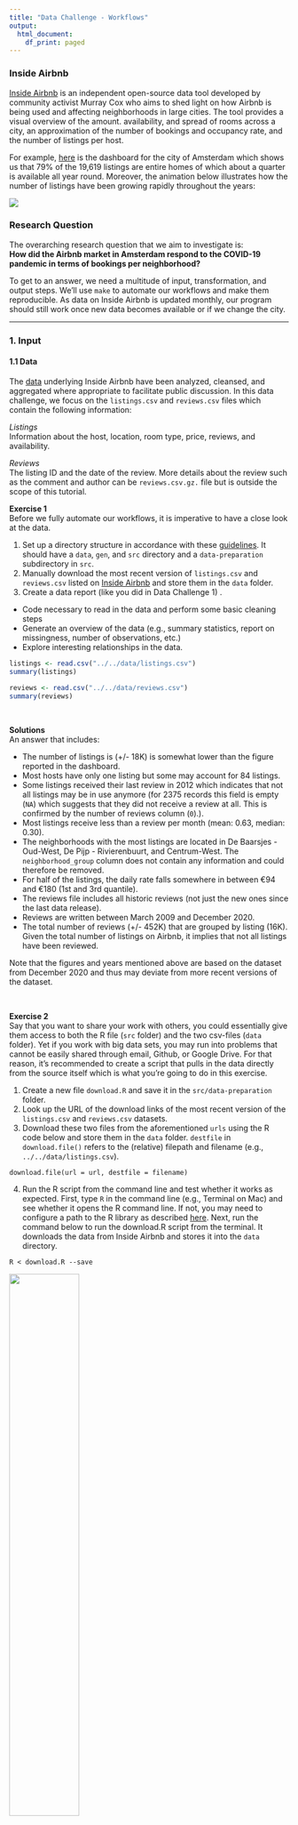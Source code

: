 ```yaml
---
title: "Data Challenge - Workflows"
output:
  html_document:
    df_print: paged
---
```


### Inside Airbnb
[Inside Airbnb](http://insideairbnb.com/index.html) is an independent open-source data tool developed by community activist Murray Cox who aims to shed light on how Airbnb is being used and affecting neighborhoods in large cities. The tool provides a visual overview of the amount. availability, and spread of rooms across a city, an approximation of the number of bookings and occupancy rate, and the number of listings per host. 

For example, [here](http://insideairbnb.com/amsterdam/) is the dashboard for the city of Amsterdam which shows us that 79% of the 19,619 listings are entire homes of which about a quarter is available all year round. Moreover, the animation below illustrates how the number of listings have been growing rapidly throughout the years:

![](./images/airbnb_expansion.gif)
\

### Research Question  
The overarching research question that we aim to investigate is:    
**How did the Airbnb market in Amsterdam respond to the COVID-19 pandemic in terms of bookings per neighborhood?**

To get to an answer, we need a multitude of input, transformation, and output steps. We'll use `make` to automate our workflows and make them reproducible. As data on Inside Airbnb is updated monthly, our program should still work once new data becomes available or if we change the city. 


---

### 1. Input

#### 1.1 Data  
The [data](http://insideairbnb.com/get-the-data.html) underlying Inside Airbnb have been analyzed, cleansed, and aggregated where appropriate to facilitate public discussion. In this data challenge, we focus on the `listings.csv` and `reviews.csv` files which contain the following information: 

*Listings*  
Information about the host, location, room type, price, reviews, and availability.

*Reviews*  
The listing ID and the date of the review. More details about the review such as the comment and author can be `reviews.csv.gz.` file but is outside the scope of this tutorial.

**Exercise 1**     
Before we fully automate our workflows, it is imperative to have a close look at the data. 

1. Set up a directory structure in accordance with these [guidelines](http://tilburgsciencehub.com/workflow/directories/). It should have a `data`, `gen`, and `src` directory and a `data-preparation` subdirectory in `src`.
2. Manually download the most recent version of `listings.csv` and `reviews.csv` listed on [Inside Airbnb](http://insideairbnb.com/get-the-data.html) and store them in the `data` folder.
3. Create a data report (like you did in Data Challenge 1) .  
  * Code necessary to read in the data and perform some basic cleaning steps
  * Generate an overview of the data (e.g., summary statistics, report on missingness, number of observations, etc.)
  * Explore interesting relationships in the data. 

```r
listings <- read.csv("../../data/listings.csv")
summary(listings)

reviews <- read.csv("../../data/reviews.csv")
summary(reviews)
```

\

**Solutions**  
An answer that includes: 

* The number of listings is (+/- 18K) is somewhat lower than the figure reported in the dashboard. 
* Most hosts have only one listing but some may account for 84 listings.
* Some listings received their last review in 2012 which indicates that not all listings may be in use anymore (for 2375 records this field is empty (`NA`) which suggests that they did not receive a review at all. This is confirmed by the number of reviews column (`0`).).
* Most listings receive less than a review per month (mean: 0.63, median: 0.30).
* The neighborhoods with the most listings are located in De Baarsjes - Oud-West, De Pijp - Rivierenbuurt, and Centrum-West. The `neighborhood_group` column does not contain any information and could therefore be removed.
* For half of the listings, the daily rate falls somewhere in between €94 and €180  (1st and 3rd quantile).
* The reviews file includes all historic reviews (not just the new ones since the last data release).
* Reviews are written between March 2009 and December 2020. 
* The total number of reviews (+/- 452K) that are grouped by listing (16K). Given the total number of listings on Airbnb, it implies that not all listings have been reviewed.

Note that the figures and years mentioned above are based on the dataset from December 2020 and thus may deviate from more recent versions of the dataset. 

\

**Exercise 2**   
Say that you want to share your work with others, you could essentially give them access to both the R file (`src` folder) and the two csv-files (`data` folder). Yet if you work with big data sets, you may run into problems that cannot be easily shared through email, Github, or Google Drive. For that reason, it's recommended to create a script that pulls in the data directly from the source itself which is what you're going to do in this exercise.

1. Create a new file `download.R` and save it in the `src/data-preparation` folder.
2. Look up the URL of the download links of the most recent version of the `listings.csv` and `reviews.csv` datasets.
3. Download these two files from the aforementioned `urls` using the R code below and store them in the `data` folder.  `destfile` in `download.file()` refers to the (relative) filepath and filename (e.g., `../../data/listings.csv`).

```
download.file(url = url, destfile = filename) 
```
4. Run the R script from the command line and test whether it works as expected. First, type `R` in the command line (e.g., Terminal on Mac) and see whether it opens the R command line. If not, you may need to configure a path to the R library as described [here](https://stackoverflow.com/questions/44336345/running-r-from-mac-osx-terminal). Next, run the command below to run the download.R script from the terminal. It downloads the data from Inside Airbnb and stores it into the `data` directory.

```
R < download.R --save
```

![](./images/download_data.gif){width=50%}

\

### 2. Transformation

As the author of Inside Airbnb notes, guests may leave a review after their stay, and these can be used as an indicator for the number of bookings. Although only verified guests can review listings, it is unlikely that every guest will take the time to write one. In reality, the number of bookings will thus exceed the number of reviews. 

\

**Exercise 3**  
Think of several arguments why this may or may not be a problem in the context of our research question.   

**Solution**  
Some hosts will be more likely to get reviews than others for a couple of reasons:

* Guest who had a highly positive (or negative) experience may be more inclined to leave a review to inform other Airbnb visitors.
* Guests may be more likely to leave a review for listings with many other reviews.
* The hosts have given a 5-star rating to the guests first and hope that they will reciprocate.
* The hosts might have specifically asked for it.

In other words, the likelihood of getting a review may not be uniform across all hosts. Yet it is another question whether this likelihood has significantly changed since the start of the pandemic. If not, then we can still use the number of reviews as a proxy for the number of bookings and examine the relative change compared to a pre-COVID period.

\

**Exercise 4**  
Create a file `clean.R` that loads the data from the `data` directory and reshapes the data into the following format: 

| date | neighbourhood | num_reviews |
| :---- | :---- | :---- |
| 2015-01-01 | Bijlmer-Centrum | 43 | 
| 2015-02-01 | Bijlmer-Centrum | 94 | 
| ... | ... | .... | 
| 2020-12-01 | Zuid | 23 |  


Please follow the guidelines below:  

* Convert the date column of `reviews` into date/time format.
* Filter for `reviews` published since January 1st 2015
* Filter for `listings` that have received at least 1 review.
* Merge the `reviews` and `listings` dataframes on a common column.
* Group the number of reviews by date and neighborhood (aggregated on a monthly level). 
* Store the final data frames in `gen/data-preparation` as `aggregated_df.csv`

\

### 3. Output

**Exercise 5**   
Create the following three deliverables: 

1. A pivot table that has the following format (vertical: dates, horizontal: neighbourhoods). Store it as `pivot_table.csv` in `gen/analysis`. 

| date | Bijlmer-Centrum | Bijlmer-Oost | ... | Zuid | 
| :--- | :--- |:--- |:--- | :--- |
| 2015-01-01 | ... | ... | ... | ... |
| 2015-02-01 | ... | ... | ... | ... |
| ... | ... | ... | ... | ... |
| 2020-12-01 | ... | ... | ... | ... |


\

2. A time-series plot that shows the total number of reviews over time (across all neighborhoods). Add a plot title and axes labels to make your graph easier to read. Store it as `plot_all.pdf` in `gen/analysis`.

* Import the data from `gen/data-preparation/aggregated_df.csv`
* Convert the `date` column into date format.
* Group by date and calculate the sum of all reviews across neighourhoods.
* Plot the chart and store the visualisation.


\

3. A time-series plot that shows the total number of reviews over time for the top 3 neighborhoods (Centrum-West, De Pijp - Rivierenbuurt, and De Baarsjes - Oud-West). Add a plot title, axes labels, and a legend to make your graph easier to read. Store it as `plot_Amsterdam.pdf` in `gen/analysis`.

* Import the data from `gen/data-analysis/pivot_table.csv`
* Convert the `date` column into date format.
* Plot the chart and store the visualisation.


**Exercise 6**  

* Create workflow op orde maken
* Amsterdam file swappen voor bijv. New York URLs en dan nogmaals `make` runnen
* Vraag over dependencies binnen Make 

[FIGURE OF MAKE WORKFLOW]


| File | Description | Phase | 
| ---- | ---------- | ------ | 
| `download.R` | Downloads the data from Inside Airbnb and stores as csv format | Input | 
| `clean.R` | Preprocesses the raw data into an aggregated format ready for analysis and visualisation  | Transformation | 
| `pivot_table.R` | Create a pivot table for the number of reviews by region across time | Output | 
| `plot_all.R` | Create a line chart for the total number of reviews in a city across time | Output | 
| `plot_Amsterdam.R` | Create a line chart for the number of reviews for the top 3 neighborhoods in Amsterdam | Output | 

\

**Exercise 7**  

* Waarom is December 2020 lager dan verwacht kan worden? (niet een volledige maand)

* Regressie coefficienten interpreteren en onderzoeksvraag beantwoorden
* Vergelijking tussen de verschillende neighborhoods
* Kort ingaan op limitaties van studie




Follow-up questions: 


* Simple lagged timeseries model
  * Bookings = bookings 12 months ago + .. + price + room type dummy + COVID dummy
  * Export results with stargazer library (link to building block)
* Approximate estimated income / month
* Do hosts stick to the rental policy imposed by the city of Amsterdam (30 days / year max.)?




\

\


### TEMPORARY NOTES

---





Every month the site updates these source files according to the changes on the Airbnb website (e.g., new listings and bookings). Although only the most recent data are listed (12 December 2020 here), archived data can be accessed as well (see figure below). Depending on the city, this data may go as far as back as the year 2015.

![](./images/archived_data.png)







**Data**  

* Noemen dat je de data niet in Excel kan openen (capped at 1.04M rows)
* voor elke listing 365 calendar data points
  * Bijv. 12-12-2020 -> 13-12-2020 tot en met 14-12-2021;
  * kun je zelf ook proberen (je kunt niet verder terugscrollen in de kalender op Airbnb)
  * data-is-day-blocked attribute (web scraping ref)

Available
t = beschikbaar
f = niet beschikbaar

**Aantal reserveringen**

* Als de (kamer, datum) combinatie een keer "t" is geweest en in het vervolg "f" is dat beschouwen als een reservering -> (wordt te ingewikkeld!!!)
* Aannemen dat iedereen zijn calendar consequent bijhoudt en voor false kiest als ze ook niet willen verhuren -> blijkt geen goede aanname 
* Link to recent news articles
  * https://nos.nl/artikel/2328181-woning-via-airbnb-verhuren-in-den-haag-verboden-gemeente-gaat-beboeten.html
  * https://www.rtlnieuws.nl/nieuws/nederland/artikel/5184808/airbnb-rechtszaken-tuinhuis-belastingdienst

* max 30 dagen (bijv. als je zelf op vakantie gaat)
* woningen mogen niet structureel worden onttrokken


